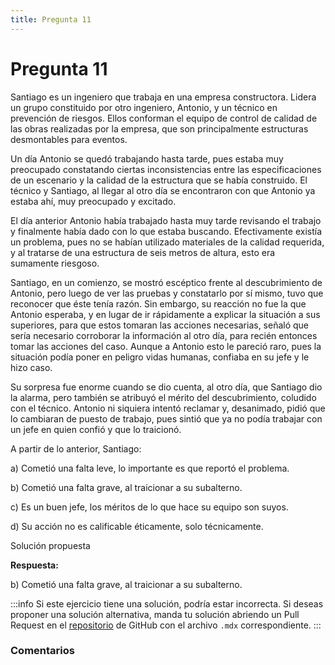 ```yaml
---
title: Pregunta 11
---
```



# Pregunta 11

<div className="exercise">
Santiago es un ingeniero que trabaja en una empresa constructora. Lidera un grupo constituido por otro ingeniero, Antonio, y un técnico en prevención de riesgos. Ellos conforman el equipo de control de calidad de las obras realizadas por la empresa, que son principalmente estructuras desmontables para eventos.

Un día Antonio se quedó trabajando hasta tarde, pues estaba muy preocupado constatando ciertas inconsistencias entre las especificaciones de un escenario y la calidad de la estructura que se había construido. El técnico y Santiago, al llegar al otro día se encontraron con que Antonio ya estaba ahí, muy preocupado y excitado.

El día anterior Antonio había trabajado hasta muy tarde revisando el trabajo y finalmente había dado con lo que estaba buscando. Efectivamente existía un problema, pues no se habían utilizado materiales de la calidad requerida, y al tratarse de una estructura de seis metros de altura, esto era sumamente riesgoso.

Santiago, en un comienzo, se mostró escéptico frente al descubrimiento de Antonio, pero luego de ver las pruebas y constatarlo por sí mismo, tuvo que reconocer que éste tenía razón. Sin embargo, su reacción no fue la que Antonio esperaba, y en lugar de ir rápidamente a explicar la situación a sus superiores, para que estos tomaran las acciones necesarias, señaló que sería necesario corroborar la información al otro día, para recién entonces tomar las acciones del caso. Aunque a Antonio esto le pareció raro, pues la situación podía poner en peligro vidas humanas, confiaba en su jefe y le hizo caso.

Su sorpresa fue enorme cuando se dio cuenta, al otro día, que Santiago dio la alarma, pero también se atribuyó el mérito del descubrimiento, coludido con el técnico. Antonio ni siquiera intentó reclamar y, desanimado, pidió que lo cambiaran de puesto de trabajo, pues sintió que ya no podía trabajar con un jefe en quien confió y que lo traicionó.

A partir de lo anterior, Santiago:

a) Cometió una falta leve, lo importante es que reportó el problema.

b) Cometió una falta grave, al traicionar a su subalterno.

c) Es un buen jefe, los méritos de lo que hace su equipo son suyos.

d) Su acción no es calificable éticamente, solo técnicamente.
</div>

<MDXDetails>
<summary>Solución propuesta</summary>

<div className="exercise">

**Respuesta:**

b) Cometió una falta grave, al traicionar a su subalterno.
</div>

:::info
Si este ejercicio tiene una solución, podría estar incorrecta. Si deseas proponer una solución alternativa, manda tu solución abriendo
un Pull Request en el [repositorio](https://github.com/crow-rojas/apuntes-fundamentals/pulls) de GitHub con el archivo
`.mdx` correspondiente.
:::

</MDXDetails>

### Comentarios

<Disqus
  url="https://crow-rojas.github.io/apuntes-fundamentals/docs/engineering/ethics/exercises/2018-1/p11"
  identifier="docs/engineering/ethics/exercises/2018-1/p11"
  title="2018-1 Ética - Pregunta 11"
/>
